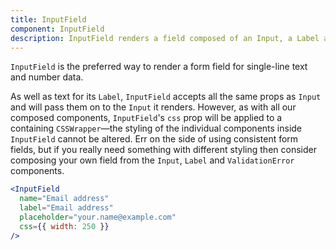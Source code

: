 ```yaml
---
title: InputField
component: InputField
description: InputField renders a field composed of an Input, a Label and a ValidationError
---
```


`InputField` is the preferred way to render a form field for single-line text and number data.

As well as text for its `Label`, `InputField` accepts all the same props as `Input` and will pass them on to the `Input` it renders. However, as with all our composed components,
`InputField`'s `css` prop will be applied to a containing `CSSWrapper`—the styling of the individual components inside `InputField` cannot be altered. Err on the side of using consistent form fields,
but if you really need something with different styling then consider composing your own field from the `Input`, `Label` and `ValidationError` components.

```jsx live center
<InputField
  name="Email address"
  label="Email address"
  placeholder="your.name@example.com"
  css={{ width: 250 }}
/>
```
